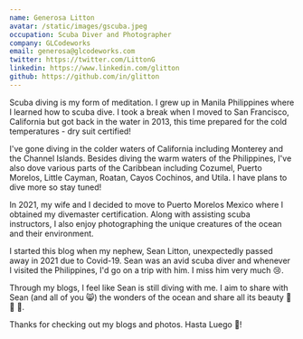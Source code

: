 ```yaml
---
name: Generosa Litton
avatar: /static/images/gscuba.jpeg
occupation: Scuba Diver and Photographer
company: GLCodeworks
email: generosa@glcodeworks.com
twitter: https://twitter.com/LittonG
linkedin: https://www.linkedin.com/glitton
github: https://github.com/in/glitton
---
```


Scuba diving is my form of meditation. I grew up in Manila Philippines where I learned how to scuba dive. I took a break when I moved to San Francisco, California but got back in the water in 2013, this time prepared for the cold temperatures - dry suit certified!

I've gone diving in the colder waters of California including Monterey and the Channel Islands. Besides diving the warm waters of the Philippines, I've also dove various parts of the Caribbean including Cozumel, Puerto Morelos, Little Cayman, Roatan, Cayos Cochinos, and Utila. I have plans to dive more so stay tuned!

In 2021, my wife and I decided to move to Puerto Morelos Mexico where I obtained my divemaster certification. Along with assisting scuba instructors, I also enjoy photographing the unique creatures of the ocean and their environment.

I started this blog when my nephew, Sean Litton, unexpectedly passed away in 2021 due to Covid-19. Sean was an avid scuba diver and whenever I visited the Philippines, I'd go on a trip with him. I miss him very much 😢.

Through my blogs, I feel like Sean is still diving with me. I aim to share with Sean (and all of you 😸) the wonders of the ocean and share all its beauty 🐠 🐙 🐡.

Thanks for checking out my blogs and photos. Hasta Luego 🤟!
